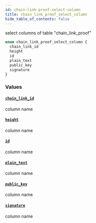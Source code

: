 ```yaml
---
id: chain-link-proof-select-column
title: chain_link_proof_select_column
hide_table_of_contents: false
---
```


select columns of table "chain_link_proof"

```graphql
enum chain_link_proof_select_column {
  chain_link_id
  height
  id
  plain_text
  public_key
  signature
}
```

### Values

#### [`chain_link_id`](#)

column name

#### [`height`](#)

column name

#### [`id`](#)

column name

#### [`plain_text`](#)

column name

#### [`public_key`](#)

column name

#### [`signature`](#)

column name
